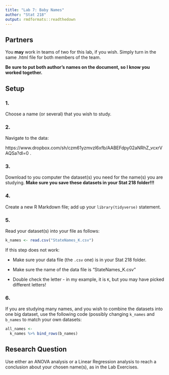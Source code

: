 ```yaml
---
title: "Lab 7: Baby Names"
author: "Stat 218"
output: rmdformats::readthedown
---
```

## Partners

You **may** work in teams of two for this lab, if you wish.  Simply turn in the same .html file for both members of the team.

**Be sure to put both author's names on the document, so I know you worked together.**

## Setup

### 1.  

Choose a name (or several) that you wish to study.

### 2.  

Navigate to the data:

https://www.dropbox.com/sh/czm61yzmvzl6xfb/AABEFdpy02aNRhZ_vcxrVAQSa?dl=0 .

### 3.  

Download to you computer the dataset(s) you need for the name(s) you are studying.  **Make sure you save these datasets in your Stat 218 folder!!!**

### 4.  

Create a new R Markdown file; add up your `library(tidyverse)` statement.

### 5.  

Read your dataset(s) into your file as follows:

```r
k_names <- read.csv("StateNames_K.csv")
```

If this step does not work:

* Make sure your data file (the `.csv` one) is in your Stat 218 folder.

* Make sure the name of the data file is "StateNames_K.csv"

* Double check the letter - in my example, it is `K`, but you may have picked different letters!


### 6. 

If you are studying many names, and you wish to combine the datasets into one big dataset, use the following code (possibly changing `k_names` and `b_names` to match your own datasets:

```r
all_names <-
  k_names %>% bind_rows(b_names)
```

##  Research Question

Use either an ANOVA analysis or a Linear Regression analysis to reach a conclusion about your chosen name(s), as in the Lab Exercises.
